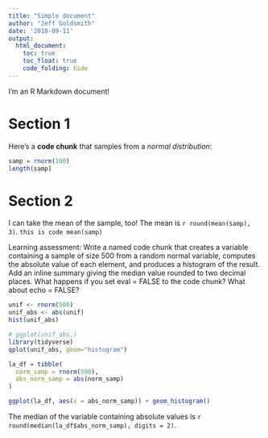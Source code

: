 ```yaml
---
title: "Simple document"
author: "Jeff Goldsmith"
date: '2018-09-11'
output:
  html_document:
    toc: true
    toc_float: true
    code_folding: hide
---
```


I'm an R Markdown document! 

# Section 1

Here's a **code chunk** that samples from 
a _normal distribution_:

```r
samp = rnorm(100)
length(samp)
```

# Section 2

I can take the mean of the sample, too!
The mean is `r round(mean(samp), 3)`.
`this is code mean(samp)`


Learning assessment: Write a named code chunk that creates a variable containing a sample of size 500 from a random normal variable, computes the absolute value of each element, and produces a histogram of the result. Add an inline summary giving the median value rounded to two decimal places. What happens if you set eval = FALSE to the code chunk? What about  echo = FALSE?

```r
unif <- rnorm(500)
unif_abs <- abs(unif)
hist(unif_abs)
```


```r
# ggplot(unif_abs,)
library(tidyverse)
qplot(unif_abs, geom="histogram")

```


```r
la_df = tibble(
  norm_samp = rnorm(500),
  abs_norm_samp = abs(norm_samp)
)

ggplot(la_df, aes(x = abs_norm_samp)) + geom_histogram()
```

The median of the variable containing absolute values is 
`r round(median(la_df$abs_norm_samp), digits = 2)`.




